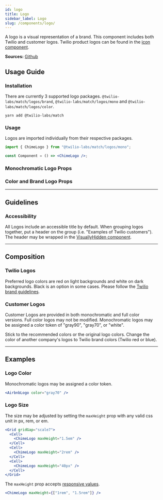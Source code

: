 ```yaml
---
id: logo
title: Logo
sidebar_label: Logo
slug: /components/logo/
---
```



A logo is a visual representation of a brand. This component includes both Twilio and customer logos. Twilio product logos can be found in the [icon component](./icon.mdx).

**Sources:** [Github](https://github.com/twilio-labs/match/blob/main/packages/match-logos)

## Usage Guide

### Installation

There are currently 3 supported logo packages. `@twilio-labs/match/logos/brand`, `@twilio-labs/match/logos/mono` and `@twilio-labs/match/logos/color`.

```shell
yarn add @twilio-labs/match
```

### Usage

Logos are imported individually from their respective packages.

```jsx
import { ChimeLogo } from "@twilio-labs/match/logos/mono";

const Component = () => <ChimeLogo />;
```

### Monochromatic Logo Props

<Props of="Logo" />

### Color and Brand Logo Props

<Props of="ColorLogo" />

---

## Guidelines

### Accessibility

All Logos include an accessible title by default. When grouping logos together, put a header on the group (i.e. "Examples of Twilio customers"). The header may be wrapped in the [VisuallyHidden component](./visually-hidden.mdx).

---

## Composition

### Twilio Logos

Preferred logo colors are red on light backgrounds and white on dark backgrounds. Black is an option in some cases. Please follow the [Twilio brand guidelines](https://www.twilio.com/brand/elements/logos).

### Customer Logos

Customer Logos are provided in both monochromatic and full color versions. Full color logos may not be modified. Monochromatic logos may be assigned a color token of "gray90", "gray70", or "white".

<VirtueCrime>
  <Virtue>Stick to the recommended colors or the original logo colors.</Virtue>
  <Crime>
    Change the color of another company's logos to Twilio brand colors (Twilio
    red or blue).
  </Crime>
</VirtueCrime>

---

## Examples

### Logo Color

Monochromatic logos may be assigned a color token.

```jsx live
<AirbnbLogo color="gray70" />
```

### Logo Size

The size may be adjusted by setting the `maxHeight` prop with any valid css unit in px, rem, or em.

```jsx live
<Grid gridGap="scale7">
  <Cell>
    <ChimeLogo maxHeight="1.5em" />
  </Cell>
  <Cell>
    <ChimeLogo maxHeight="2rem" />
  </Cell>
  <Cell>
    <ChimeLogo maxHeight="40px" />
  </Cell>
</Grid>
```

The `maxHeight` prop accepts [responsive values](https://styled-system.com/responsive-styles#responsive-styles).

```jsx live
<ChimeLogo maxHeight={["1rem", "1.5rem"]} />
```
